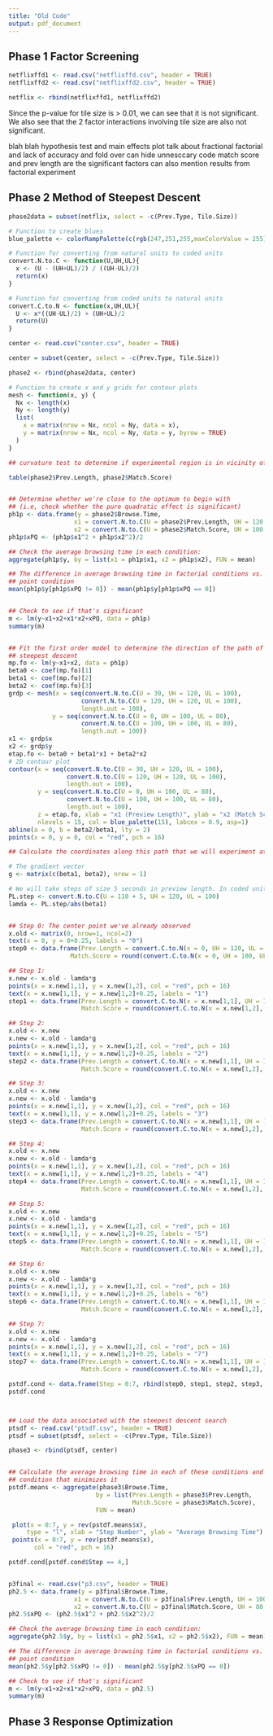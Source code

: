 ```yaml
---
title: "Old Code"
output: pdf_document
---
```




## Phase 1 Factor Screening

```r


netflixffd1 <- read.csv("netflixffd.csv", header = TRUE)
netflixffd2 <- read.csv("netflixffd2.csv", header = TRUE)

netflix <- rbind(netflixffd1, netflixffd2)


```

Since the p-value for tile size is > 0.01, we can see that it is not significant.
We also see that the 2 factor interactions involving tile size are also not significant.

blah blah hypothesis test and main effects plot
talk about fractional factorial and lack of accuracy and fold over
can hide unnesccary code
match score and prev length are the significant factors
can also mention results from factorial experiment



\newpage



## Phase 2 Method of Steepest Descent

```r

phase2data = subset(netflix, select = -c(Prev.Type, Tile.Size))

# Function to create blues
blue_palette <- colorRampPalette(c(rgb(247,251,255,maxColorValue = 255), rgb(8,48,107,maxColorValue = 255)))

# Function for converting from natural units to coded units
convert.N.to.C <- function(U,UH,UL){
  x <- (U - (UH+UL)/2) / ((UH-UL)/2)
  return(x)
}

# Function for converting from coded units to natural units
convert.C.to.N <- function(x,UH,UL){
  U <- x*((UH-UL)/2) + (UH+UL)/2
  return(U)
}

center <- read.csv("center.csv", header = TRUE)

center = subset(center, select = -c(Prev.Type, Tile.Size))

phase2 <- rbind(phase2data, center)

# Function to create x and y grids for contour plots 
mesh <- function(x, y) { 
  Nx <- length(x)
  Ny <- length(y)
  list(
    x = matrix(nrow = Nx, ncol = Ny, data = x),
    y = matrix(nrow = Nx, ncol = Ny, data = y, byrow = TRUE)
  )
}

## curvature test to determine if experimental region is in vicinity of optimum

table(phase2$Prev.Length, phase2$Match.Score)


## Determine whether we're close to the optimum to begin with
## (i.e, check whether the pure quadratic effect is significant)
ph1p <- data.frame(y = phase2$Browse.Time,
                  x1 = convert.N.to.C(U = phase2$Prev.Length, UH = 120, UL = 100),
                  x2 = convert.N.to.C(U = phase2$Match.Score, UH = 100, UL = 80))
ph1p$xPQ <- (ph1p$x1^2 + ph1p$x2^2)/2

## Check the average browsing time in each condition:
aggregate(ph1p$y, by = list(x1 = ph1p$x1, x2 = ph1p$x2), FUN = mean)

## The difference in average browsing time in factorial conditions vs. the center 
## point condition
mean(ph1p$y[ph1p$xPQ != 0]) - mean(ph1p$y[ph1p$xPQ == 0])


## Check to see if that's significant
m <- lm(y~x1+x2+x1*x2+xPQ, data = ph1p)
summary(m)


## Fit the first order model to determine the direction of the path of 
## steepest descent
mp.fo <- lm(y~x1+x2, data = ph1p)
beta0 <- coef(mp.fo)[1]
beta1 <- coef(mp.fo)[2]
beta2 <- coef(mp.fo)[3]
grdp <- mesh(x = seq(convert.N.to.C(U = 30, UH = 120, UL = 100), 
                    convert.N.to.C(U = 120, UH = 120, UL = 100), 
                    length.out = 100), 
            y = seq(convert.N.to.C(U = 0, UH = 100, UL = 80), 
                    convert.N.to.C(U = 100, UH = 100, UL = 80), 
                    length.out = 100))
x1 <- grdp$x
x2 <- grdp$y
etap.fo <- beta0 + beta1*x1 + beta2*x2
# 2D contour plot
contour(x = seq(convert.N.to.C(U = 30, UH = 120, UL = 100), 
                convert.N.to.C(U = 120, UH = 120, UL = 100), 
                length.out = 100),
        y = seq(convert.N.to.C(U = 0, UH = 100, UL = 80), 
                convert.N.to.C(U = 100, UH = 100, UL = 80), 
                length.out = 100), 
        z = etap.fo, xlab = "x1 (Preview Length)", ylab = "x2 (Match Score",
        nlevels = 15, col = blue_palette(15), labcex = 0.9, asp=1)
abline(a = 0, b = beta2/beta1, lty = 2)
points(x = 0, y = 0, col = "red", pch = 16)

## Calculate the coordinates along this path that we will experiment at

# The gradient vector
g <- matrix(c(beta1, beta2), nrow = 1)

# We will take steps of size 5 seconds in preview length. In coded units this is
PL.step <- convert.N.to.C(U = 110 + 5, UH = 120, UL = 100)
lamda <- PL.step/abs(beta1)


## Step 0: The center point we've already observed
x.old <- matrix(0, nrow=1, ncol=2)
text(x = 0, y = 0+0.25, labels = "0")
step0 <- data.frame(Prev.Length = convert.C.to.N(x = 0, UH = 120, UL = 100), 
                 Match.Score = round(convert.C.to.N(x = 0, UH = 100, UL = 80)))

## Step 1: 
x.new <- x.old - lamda*g
points(x = x.new[1,1], y = x.new[1,2], col = "red", pch = 16)
text(x = x.new[1,1], y = x.new[1,2]+0.25, labels = "1")
step1 <- data.frame(Prev.Length = convert.C.to.N(x = x.new[1,1], UH = 120, UL = 100), 
                    Match.Score = round(convert.C.to.N(x = x.new[1,2], UH = 100, UL = 80)))

## Step 2: 
x.old <- x.new
x.new <- x.old - lamda*g
points(x = x.new[1,1], y = x.new[1,2], col = "red", pch = 16)
text(x = x.new[1,1], y = x.new[1,2]+0.25, labels = "2")
step2 <- data.frame(Prev.Length = convert.C.to.N(x = x.new[1,1], UH = 120, UL = 100), 
                    Match.Score = round(convert.C.to.N(x = x.new[1,2], UH = 100, UL = 80)))

## Step 3: 
x.old <- x.new
x.new <- x.old - lamda*g
points(x = x.new[1,1], y = x.new[1,2], col = "red", pch = 16)
text(x = x.new[1,1], y = x.new[1,2]+0.25, labels = "3")
step3 <- data.frame(Prev.Length = convert.C.to.N(x = x.new[1,1], UH = 120, UL = 100), 
                    Match.Score = round(convert.C.to.N(x = x.new[1,2], UH = 100, UL = 80)))

## Step 4: 
x.old <- x.new
x.new <- x.old - lamda*g
points(x = x.new[1,1], y = x.new[1,2], col = "red", pch = 16)
text(x = x.new[1,1], y = x.new[1,2]+0.25, labels = "4")
step4 <- data.frame(Prev.Length = convert.C.to.N(x = x.new[1,1], UH = 120, UL = 100), 
                    Match.Score = round(convert.C.to.N(x = x.new[1,2], UH = 100, UL = 80)))

## Step 5: 
x.old <- x.new
x.new <- x.old - lamda*g
points(x = x.new[1,1], y = x.new[1,2], col = "red", pch = 16)
text(x = x.new[1,1], y = x.new[1,2]+0.25, labels = "5")
step5 <- data.frame(Prev.Length = convert.C.to.N(x = x.new[1,1], UH = 120, UL = 100), 
                    Match.Score = round(convert.C.to.N(x = x.new[1,2], UH = 100, UL = 80)))

## Step 6: 
x.old <- x.new
x.new <- x.old - lamda*g
points(x = x.new[1,1], y = x.new[1,2], col = "red", pch = 16)
text(x = x.new[1,1], y = x.new[1,2]+0.25, labels = "6")
step6 <- data.frame(Prev.Length = convert.C.to.N(x = x.new[1,1], UH = 120, UL = 100), 
                    Match.Score = round(convert.C.to.N(x = x.new[1,2], UH = 100, UL = 80)))

## Step 7:
x.old <- x.new
x.new <- x.old - lamda*g
points(x = x.new[1,1], y = x.new[1,2], col = "red", pch = 16)
text(x = x.new[1,1], y = x.new[1,2]+0.25, labels = "7")
step7 <- data.frame(Prev.Length = convert.C.to.N(x = x.new[1,1], UH = 120, UL = 100), 
                    Match.Score = round(convert.C.to.N(x = x.new[1,2], UH = 100, UL = 80)))

pstdf.cond <- data.frame(Step = 0:7, rbind(step0, step1, step2, step3, step4, step5, step6, step7))
pstdf.cond



## Load the data associated with the steepest descent search
ptsdf <- read.csv("ptsdf.csv", header = TRUE)
ptsdf = subset(ptsdf, select = -c(Prev.Type, Tile.Size))

phase3 <- rbind(ptsdf, center)


## Calculate the average browsing time in each of these conditions and find the 
## condition that minimizes it
pstdf.means <- aggregate(phase3$Browse.Time, 
                        by = list(Prev.Length = phase3$Prev.Length, 
                                  Match.Score = phase3$Match.Score), 
                        FUN = mean)

 plot(x = 0:7, y = rev(pstdf.means$x),
     type = "l", xlab = "Step Number", ylab = "Average Browsing Time")
 points(x = 0:7, y = rev(pstdf.means$x),
       col = "red", pch = 16)

pstdf.cond[pstdf.cond$Step == 4,]


p3final <- read.csv("p3.csv", header = TRUE)
ph2.5 <- data.frame(y = p3final$Browse.Time,
                  x1 = convert.N.to.C(U = p3final$Prev.Length, UH = 100, UL = 80),
                  x2 = convert.N.to.C(U = p3final$Match.Score, UH = 80, UL = 60))
ph2.5$xPQ <- (ph2.5$x1^2 + ph2.5$x2^2)/2

## Check the average browsing time in each condition:
aggregate(ph2.5$y, by = list(x1 = ph2.5$x1, x2 = ph2.5$x2), FUN = mean)

## The difference in average browsing time in factorial conditions vs. the center 
## point condition
mean(ph2.5$y[ph2.5$xPQ != 0]) - mean(ph2.5$y[ph2.5$xPQ == 0])

## Check to see if that's significant
m <- lm(y~x1+x2+x1*x2+xPQ, data = ph2.5)
summary(m)

```














\newpage

## Phase 3 Response Optimization


























